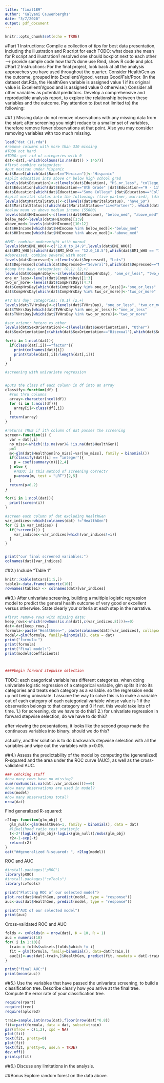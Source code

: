 ```yaml
---
title: "final189"
author: "Kalyani Cauwenberghs"
date: "3/7/2020"
output: pdf_document
---
```


```r
knitr::opts_chunk$set(echo = TRUE)
```
#Part 1
Instructions:
Compile a collection of tips for best data presentation, including the illustration and R script for each
 TODO: what does she mean for R script and illustration? resolved
 one should boxplot next to each other --> provide sample code how that's done
 use Rmd, show R code and plot.
#Part 2
Instructions:
For the final project, look back at all the analysis approaches you have used throughout the quarter. Consider HealthGen as the outcome, grouped into Excellent/Vgood, versus Good/Fair/Poor. (In the dataset dat.Rda, the HealthGen variable is assigned value 1 if its original value is Excellent/Vgood and is assigned value 0 otherwise.) Consider all other variables as potential predictors. Develop a comprehensive and reproducible analysis report, to explore the relationship between these variables and the outcome. Pay attention to (but not limited to) the following:

##1.)
Missing data: do not remove observations with any missing data from the start; after screening you might reduce to a smaller set of variables, therefore remove fewer observations at that point. Also you may consider removing variables with too much missing.
```r
load("dat (1).rda")
#remove columns with more than 310 missing
#TODO not hard
#TODO: get rid of categories with 0
dat<-dat[,-which(colSums(is.na(dat)) > 1457)]
#first combine categories:
#put mexican under hispanic
dat$Race1[which(dat$Race1=="Mexican")]<-"Hispanic"
#split education into above or below high school grad
levels(dat$Education)<-c(levels(dat$Education), "HS_or_less", "college_or_more")
dat$Education[which(dat$Education=="8th Grade" |dat$Education=="9 - 11th Grade"|dat$Education=="High School")]<-"HS_or_less"
dat$Education[which(dat$Education=="Some College" |dat$Education=="College Grad")]<-"college_or_more"
#split marital status into the following: (live partner, married), (divorced,separated), (widowed, never married)
levels(dat$MaritalStatus)<-c(levels(dat$MaritalStatus), "have_SO")
dat$MaritalStatus[c(which(dat$MaritalStatus=="LivePartner"), which(dat$MaritalStatus=="Married"))]<-"have_SO"
#below mean vs above median income (55000)
levels(dat$HHIncome)<-c(levels(dat$HHIncome), "below_med", "above_med")
below_med<-levels(dat$HHIncome)[1:9]
above_med<-levels(dat$HHIncome)[10:12]
dat$HHIncome[which(dat$HHIncome %in% below_med)]<-"below_med"
dat$HHIncome[which(dat$HHIncome %in% above_med)]<-"above_med"

#BMI: combine underweight with normal
levels(dat$BMI_WHO)<-c("12.0_to_24.9",levels(dat$BMI_WHO))
dat$BMI_WHO[c(which(dat$BMI_WHO == "12.0_18.5"),which(dat$BMI_WHO == "18.5_to_24.9"))]<-"12.0_to_24.9"
#depressed: combine several with most
levels(dat$Depressed)<-c(levels(dat$Depressed), "Lots")
dat$Depressed[c(which(dat$Depressed=="Several"),which(dat$Depressed=="Most"))]<-"Lots"
#comp hrs day: categories: (0,1) (2,+)
levels(dat$CompHrsDay)<-c(levels(dat$CompHrsDay), "one_or_less", "two_or_more")
one_or_less<-levels(dat$CompHrsDay)[1:3]
two_or_more<-levels(dat$CompHrsDay)[4:7]
dat$CompHrsDay[which(dat$CompHrsDay %in% one_or_less)]<-"one_or_less"
dat$CompHrsDay[which(dat$CompHrsDay %in% two_or_more)]<-"two_or_more"

#TV hrs day: categories: (0,1) (2,+)
levels(dat$TVHrsDay)<-c(levels(dat$TVHrsDay), "one_or_less", "two_or_more")
dat$TVHrsDay[which(dat$TVHrsDay %in% one_or_less)]<-"one_or_less"
dat$TVHrsDay[which(dat$TVHrsDay %in% two_or_more)]<-"two_or_more"

#sex orient: hetero vs other
levels(dat$SexOrientation)<-c(levels(dat$SexOrientation), "Other")
dat$SexOrientation[c(which(dat$SexOrientation=="Bisexual"),which(dat$SexOrientation=="Homosexual"))]<-"Other"

for(i in 1:ncol(dat)){
  if(class(dat[,i])=="factor"){
    print(colnames(dat)[i])
    print(table(dat[,i])/length(dat[,i]))
  }
}
```


```r
#screening with univariate regression


#puts the class of each column in df into an array
classify<-function(df) {
  #run thru columns
  array<-character(ncol(df))
  for (i in 1:ncol(df)){
    array[i]<-class(df[,i])
  }
  return(array)
}

#returns TRUE if ith column of dat passes the screening 
screen<-function(i) {
  var = dat[,i]
  no_miss<-which(!is.na(var)& !is.na(dat$HealthGen))
  p=1
  m<-glm(dat$HealthGen[no_miss]~var[no_miss], family = binomial())
  if(classify(dat)[i] == "integer"){
    p = coef(summary(m))[2,4]
  } else {
    #TODO: is this method of screening correct?
    p=anova(m, test = "LRT")[2,5]
  }
  return(p<0.2)
}

for(i in 1:ncol(dat)){
  print(screen(i))
}

#screen each column of dat excluding HealthGen
var_indices<-which(colnames(dat) !="HealthGen")
for (i in var_indices) {
  if(!screen(i)) {
    var_indices<-var_indices[which(var_indices!=i)]
  }
}


print("our final screened variables:")
colnames(dat)[var_indices]
```


##2.)
Include “Table 1”
```r
knitr::kable(mtcars[1:5,])
table1<-data.frame(numeric(10))
rownames(table1) <- colnames(dat)[var_indices]
```


##3.)
After univariate screening, building a multiple logistic regression model to predict the general health outcome of very good or excellent versus otherwise. State clearly your criteria at each step in the narrative.
```r
#first remove rows with missing data:
keep_rows<-which(rowSums(is.na(dat[,c(var_indices,8)]))==0)
dat<-dat[keep_rows,]
formula<-paste("HealthGen~", paste(colnames(dat)[var_indices], collapse = '+'), sep="")
model<-glm(formula, family=binomial(), data = dat)
print("formula:")
print(formula)
print("Final model:")
print(model$coefficients)



####begin forward stepwise selection

```
TODO: each caegorical variable has different categories. when doing univariate logistic regression of a categorical variable, glm splits it into its categories and treats each category as a variable. so the regression ends up not being univariate. I assume the way to solve this is to make a variable out of each category of each categorical variable whose value is 1 if the observation belongs to that category and 0 if not. this would take lots of time.
1.) for screening, do we have to do this?
2.) for univariate regression in forward stepwise selection, do we have to do this?

after viewing the presentations, it looks like the second group made the continuous variables into binary. should we do this?

actually, another solution is to do backwards stepwise selection with all the variables and wipe out the variables with p>0.05.

##4.)
Assess the predictability of the model by computing the (generalized) R-squared and the area under the ROC curve (AUC), as well as the cross-validated AUC.

```r
### cehcking stuff
#how many rows have no missing?
sum(rowSums(is.na(dat[,var_indices]))==0)
#how many observations are used in model?
nobs(model)
#how many observations total?
nrow(dat)
```


Find generalized R-squared:
```r
r2log<-function(glm_obj) {
  glm_null<-glm(HealthGen~1, family = binomial(), data = dat)
  #likelihood ratio test statistic
  t<-2*(logLik(glm_obj)-logLik(glm_null))/nobs(glm_obj)
  r2<-1-exp(-t)
  return(r2)
}
cat("##generalized R-squared: ", r2log(model))
```


ROC and AUC
```r
#install.packages("pROC")
library(pROC)
#install.packages("cvTools")
library(cvTools)
```

```r
print("Plotting ROC of our selected model")
plot.roc(dat$HealthGen, predict(model, type = "response"))
auc<-auc(dat$HealthGen, predict(model, type = "response"))
```


```r
print("AUC of our selected model")
print(auc)
```

Cross-validated ROC and AUC

```r
folds <- cvFolds(n = nrow(dat), K = 10, R = 1)
auc = numeric(10)
for( i in 1:10){
  train = folds$subsets[folds$which != i]
  fit = glm(formula, family=binomial(), data=dat[train,])
  auc[i]<-auc(dat[-train,]$HealthGen, predict(fit, newdata = dat[-train,], type = "response"))
}
```


```r
print("final AUC:")
print(mean(auc))
```


##5.)
Use the variables that have passed the univariate screening, to build a classification tree. Describe clearly how you arrive at the final tree. Compute the error rate of your classification tree.

```r
require(rpart)
require(tree)
require(aplore3)
```


```r
train=sample.int(nrow(dat),floor(nrow(dat)*0.8))
fit=rpart(formula, data = dat, subset=train)
par(mfrow = c(1,2), xpd = NA)
plot(fit)
text(fit, pretty=0)
plot(fit)
text(fit, pretty=0, use.n = TRUE)
dev.off()
printcp(fit)
```


##6.)
Discuss any limitations in the analysis.


##Bonus
Explore random forest on the data above.

